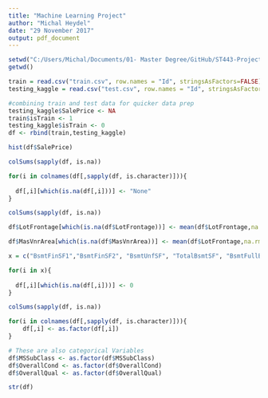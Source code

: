 ```yaml
---
title: "Machine Learning Project"
author: "Michal Heydel"
date: "29 November 2017"
output: pdf_document
---
```


```r
setwd("C:/Users/Michal/Documents/01- Master Degree/GitHub/ST443-Project-group9/Housing price data")
getwd()
```
```r
train = read.csv("train.csv", row.names = "Id", stringsAsFactors=FALSE)
testing_kaggle = read.csv("test.csv", row.names = "Id", stringsAsFactors=FALSE)
```

```r
#combining train and test data for quicker data prep
testing_kaggle$SalePrice <- NA
train$isTrain <- 1
testing_kaggle$isTrain <- 0
df <- rbind(train,testing_kaggle)
```


```r
hist(df$SalePrice)
```

```r
colSums(sapply(df, is.na))
```
```r
for(i in colnames(df[,sapply(df, is.character)])){
    
  df[,i][which(is.na(df[,i]))] <- "None"
}
```



```r
colSums(sapply(df, is.na))
```

```r
df$LotFrontage[which(is.na(df$LotFrontage))] <- mean(df$LotFrontage,na.rm = T)
```

```r
df$MasVnrArea[which(is.na(df$MasVnrArea))] <- mean(df$LotFrontage,na.rm = T)
```

```r
x = c("BsmtFinSF1","BsmtFinSF2", "BsmtUnfSF", "TotalBsmtSF", "BsmtFullBath", "BsmtHalfBath", "GarageYrBlt", "GarageCars", "GarageArea")

for(i in x){
    
  df[,i][which(is.na(df[,i]))] <- 0
}

```

```r
colSums(sapply(df, is.na))
```


```r
for(i in colnames(df[,sapply(df, is.character)])){
    df[,i] <- as.factor(df[,i])
}
```

```r
# These are also categorical Variables
df$MSSubClass <- as.factor(df$MSSubClass)
df$OverallCond <- as.factor(df$OverallCond)
df$OverallQual <- as.factor(df$OverallQual)
```



```r
str(df)
```

